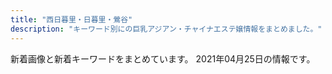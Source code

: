 ```yaml
---
title: "西日暮里・日暮里・鶯谷"
description: "キーワード別にの巨乳アジアン・チャイナエステ嬢情報をまとめました。"
---
```


新着画像と新着キーワードをまとめています。
2021年04月25日の情報です。

<DmmAffiliateIns />
<KeywordTable
  shops={
    [
    {
        "keywords": {
            "\u4e73": 6
        },
        "station": "JR\u7530\u7aef\u99c5",
        "url": "http://minopom.xyz/",
        "img_links": [
            "http://minopom.xyz/picture/head.jpg",
            "http://www.minopom.xyz/uploads/allimg/210410/1-210410144323118.jpg",
            "http://minopom.xyz/picture/room1.jpg",
            "http://www.minopom.xyz/uploads/allimg/210410/1-210410144PY50.jpg",
            "http://minopom.xyz/uploads/allimg/210410/1-21041014413S64.jpg",
            "http://minopom.xyz/picture/img.site-builder.jpg",
            "http://minopom.xyz/uploads/210406/1-210406143244C2.jpg",
            "http://www.minopom.xyz/picture/img.site-builder.jpg",
            "http://www.minopom.xyz/uploads/allimg/210410/1-210410145124148.jpg",
            "http://minopom.xyz/uploads/allimg/210419/1-210419142001C9.jpg",
            "http://minopom.xyz/uploads/210406/1-2104061433121E.jpg",
            "http://minopom.xyz/uploads/allimg/210406/1-21040614313L45.jpg",
            "http://www.minopom.xyz/uploads/allimg/210410/1-21041014413S64.jpg",
            "http://minopom.xyz/picture/totop_04.png",
            "http://minopom.xyz/uploads/allimg/210410/1-2104101450455A.jpg",
            "http://minopom.xyz/uploads/allimg/210410/1-210410145204C9.jpg",
            "http://minopom.xyz/uploads/allimg/210410/1-210410144323118.jpg",
            "http://minopom.xyz/uploads/allimg/210410/1-21041014450GC.jpg",
            "http://minopom.xyz/uploads/210419/1-21041914162C16.jpg",
            "http://minopom.xyz/uploads/210406/1-210406143111G0.jpg",
            "http://minopom.xyz/picture/room2.jpg",
            "http://minopom.xyz/uploads/allimg/210410/1-210410144PY50.jpg",
            "http://www.minopom.xyz/picture/head.jpg",
            "http://www.minopom.xyz/picture/totop_04.png",
            "http://www.minopom.xyz/uploads/allimg/210410/1-2104101450455A.jpg",
            "http://www.minopom.xyz/uploads/allimg/210406/1-21040614313L45.jpg",
            "http://minopom.xyz/picture/room3.jpg",
            "http://minopom.xyz/uploads/allimg/210410/1-210410144U4934.jpg",
            "http://minopom.xyz/uploads/allimg/210410/1-21041014500NX.jpg",
            "http://minopom.xyz/uploads/allimg/210410/1-210410145124148.jpg",
            "http://www.minopom.xyz/uploads/allimg/210410/1-21041014450GC.jpg"
        ],
        "name": "\u30ed\u30fc\u30ba"
    },
    {
        "station": "JR\u897f\u65e5\u66ae\u91cc\u99c5",
        "keywords": {
            "86": 12,
            "87": 12,
            "D": 12,
            "E": 12,
            "C": 36,
            "83": 36
        },
        "name": "\u3075\u308f\u3075\u308f",
        "img_links": [
            "http://flowerscent.este.work/head_3_4691_1556258938113847.png",
            "http://flowerscent.este.work/2/uploadimg/1600260826.jpg",
            "http://flowerscent.este.work/2/uploadimg/1599833697.jpg",
            "http://flowerscent.este.work/head_1_4691_1553674270167089.png",
            "http://flowerscent.este.work/head_2_4691_1553674270815382.png"
        ],
        "url": "http://flowerscent.este.work/"
    },
    {
        "keywords": {},
        "url": "http://www.ai-lian.work/",
        "img_links": [
            "http://www.ai-lian.work/img/yui1.jpg",
            "http://www.ai-lian.work/images/3.jpg",
            "http://www.ai-lian.work/images/sys1.jpg",
            "http://www.ai-lian.work/images/tel.jpg",
            "http://www.ai-lian.work/images/staff_t.jpg",
            "http://www.ai-lian.work/img/aya1.jpg",
            "http://www.ai-lian.work/images/interior_t.jpg",
            "http://www.ai-lian.work/images/int1.jpg",
            "http://www.ai-lian.work/images/head.jpg",
            "http://www.ai-lian.work/images/rec1.jpg",
            "http://www.ai-lian.work/images/2.jpg",
            "http://www.ai-lian.work/images/1.jpg",
            "http://www.ai-lian.work/images/line.png",
            "http://www.ai-lian.work/images/ta.jpg",
            "http://www.ai-lian.work/img/saya1.jpg",
            "http://www.ai-lian.work/images/news.jpg",
            "http://www.ai-lian.work/images/int2.jpg",
            "http://www.ai-lian.work/images/mobile.jpg"
        ],
        "station": "JR\u9daf\u8c37\u99c5\u5317\u53e3",
        "name": "\u5fc3\u7f8e"
    },
    {
        "img_links": [
            "https://mominoki.tyo.ac/images/room1.jpg",
            "https://mominoki.tyo.ac/images/themes/pink/no1.png",
            "https://mominoki.tyo.ac/images/themes/pink/mobile.jpg",
            "https://mominoki.tyo.ac/images/themes/pink/r3.jpg",
            "https://mominoki.tyo.ac/images/themes/pink/line.png",
            "https://mominoki.tyo.ac/images/themes/pink/s_newface.png",
            "https://mominoki.tyo.ac/photos/sites/41/2020/11/2020111401222038.jpg",
            "https://mominoki.tyo.ac/photos/sites/41/2020/09/2020092804344656.jpg",
            "https://mominoki.tyo.ac/images/room2.jpg",
            "https://mominoki.tyo.ac/photos/sites/41/2020/09/2020092801595154.jpg",
            "https://mominoki.tyo.ac/images/room3.jpg",
            "https://mominoki.tyo.ac/photos/sites/41/2020/09/2020092804344750.jpg",
            "https://mominoki.tyo.ac/images/themes/pink/s_link.png",
            "https://mominoki.tyo.ac/photos/sites/41/2020/09/2020092810535583.jpg",
            "https://mominoki.tyo.ac/images/themes/pink/s_news.png",
            "https://mominoki.tyo.ac/photos/sites/41/2021/03/202103150746598.jpg",
            "https://mominoki.tyo.ac/images/themes/pink/no2.png",
            "https://mominoki.tyo.ac/images/themes/pink/s_ranking.png",
            "https://mominoki.tyo.ac/photos/sites/41/2021/03/202103150747058.jpg",
            "https://mominoki.tyo.ac/photos/sites/41/2020/09/2020092804344859.jpg",
            "https://mominoki.tyo.ac/images/room4.jpg",
            "https://mominoki.tyo.ac/images/themes/pink/s_staff.png",
            "https://mominoki.tyo.ac/images/themes/pink/s_pickup.png"
        ],
        "url": "https://mominoki.tyo.ac/",
        "station": "\u753a\u5c4b\u99c51\u756a\u51fa\u53e3",
        "name": "\u3082\u307f\u306e\u6728",
        "keywords": {
            "C": 15,
            "85": 12,
            "E": 4,
            "83": 4,
            "D": 24,
            "87": 8,
            "86": 4
        }
    },
    {
        "img_links": [
            "http://chou.ies.bz/photos/sites/85/2020/12/2020120204265615.jpg",
            "http://chou.ies.bz/images/top.png",
            "http://chou.ies.bz/images/mobile.png",
            "http://chou.ies.bz/photos/sites/85/2019/06/2019062803491517.jpg",
            "http://chou.ies.bz/images/s_link.png",
            "http://chou.ies.bz/photos/sites/85/2020/12/2020121802483415.jpg",
            "http://chou.ies.bz/photos/sites/85/2019/07/2019070106340260.jpg",
            "http://chou.ies.bz/photos/sites/85/2019/07/2019070106320474.jpg",
            "http://chou.ies.bz/photos/sites/85/2019/07/2019070106330942.jpg",
            "http://chou.ies.bz/photos/sites/85/2019/07/2019070509385227.jpg",
            "http://chou.ies.bz/photos/sites/85/2020/10/2020100610370157.jpg",
            "http://chou.ies.bz/photos/sites/85/2019/12/2019120602315853.jpg",
            "http://chou.ies.bz/images/s_pick.png",
            "http://chou.ies.bz/images/s1.png",
            "http://chou.ies.bz/photos/sites/85/2020/12/2020120204150858.jpg",
            "http://chou.ies.bz/images/s_news.png",
            "http://chou.ies.bz/photos/sites/85/2019/07/2019070106333414.jpg",
            "http://chou.ies.bz/photos/sites/85/2020/10/2020100610383828.jpg",
            "http://chou.ies.bz/images/n3.png",
            "http://chou.ies.bz/images/n1.jpg",
            "http://chou.ies.bz/images/s_staff.jpg",
            "http://chou.ies.bz/images/s3.png"
        ],
        "keywords": {
            "E": 1,
            "87": 1,
            "84": 2,
            "D": 9,
            "85": 1,
            "86": 7,
            "C": 1
        },
        "station": "JR\u897f\u65e5\u66ae\u91cc\u99c5",
        "url": "http://chou.ies.bz/",
        "name": "\u706f\u308a\u5c4b"
    },
    {
        "keywords": {},
        "station": "\u65e5\u66ae\u91cc\u99c5\u6771\u53e3",
        "url": "http://www.relax-mirai.info/",
        "name": "\u672a\u6765",
        "img_links": [
            "http://www.relax-mirai.info/images/qr.jpg",
            "http://www.relax-mirai.info/gals/risa1.jpg",
            "http://www.relax-mirai.info/images/risa1.jpg",
            "http://www.relax-mirai.info/images/info02.jpg",
            "http://www.relax-mirai.info/i/120/sayuri1.jpg",
            "http://www.relax-mirai.info/images/m04.jpg",
            "http://www.relax-mirai.info/images/sayuri1.jpg",
            "http://www.relax-mirai.info/i/images/sayuri1.jpg",
            "http://www.relax-mirai.info/gals/kaka1.jpg",
            "http://www.relax-mirai.info/gals/aki1.jpg",
            "http://www.relax-mirai.info/images/momo1.jpg",
            "http://www.relax-mirai.info/images/m03.jpg",
            "http://www.relax-mirai.info/gals/emi1.jpg",
            "http://www.relax-mirai.info/images/m02.jpg",
            "http://www.relax-mirai.info/images/info01.jpg",
            "http://www.relax-mirai.info/i/images/momo1.jpg"
        ]
    },
    {
        "name": "\u307f\u306a\u307f",
        "img_links": [
            "http://www.es-minami.com/img/mika2.jpg",
            "http://www.es-minami.com/gals/sakura1.jpg",
            "http://www.es-minami.com/images/sayuri2.jpg",
            "http://es-minami.com/gals/nana1.jpg",
            "http://www.es-minami.com/images/mika2.jpg",
            "http://www.es-minami.com/images/sayuri1.jpg",
            "http://es-minami.com/gals/sayuri1.jpg",
            "http://www.es-minami.com/gals/yuki1.jpg",
            "http://www.es-minami.com/images/mika1.jpg",
            "http://es-minami.com/images/sayuri1.jpg",
            "http://www.es-minami.com/gals/nana1.jpg",
            "http://www.es-minami.com/gals/sayuri2.jpg",
            "http://es-minami.com/gals/mika1.jpg",
            "http://es-minami.com/gals/rika1.jpg",
            "http://es-minami.com/gals/mika2.jpg",
            "http://es-minami.com/img/mika2.jpg",
            "http://es-minami.com/img/nana1.jpg",
            "http://www.es-minami.com/images/pick_staff6.jpg",
            "http://es-minami.com/gals/riri1.jpg",
            "http://es-minami.com/images/rika1.jpg",
            "http://es-minami.com/images/yuki1.jpg",
            "http://www.es-minami.com/gals/mika1.jpg",
            "http://www.es-minami.com/images/news.png",
            "http://es-minami.com/images/nana1.jpg",
            "http://es-minami.com/images/pick_staff6.jpg",
            "http://es-minami.com/images/riri1.jpg",
            "http://www.es-minami.com/gals/sayuri1.jpg",
            "http://www.es-minami.com/img/riri1.jpg",
            "http://www.es-minami.com/img/sayuri2.jpg",
            "http://es-minami.com/gals/sayuri2.jpg",
            "http://www.es-minami.com/gals/riri1.jpg",
            "http://es-minami.com/img/sayuri2.jpg",
            "http://es-minami.com/img/sayuri1.jpg",
            "http://es-minami.com/img/riri1.jpg",
            "http://www.es-minami.com/gals/mika2.jpg",
            "http://www.es-minami.com/img/mika1.jpg",
            "http://es-minami.com/images/news.png",
            "http://es-minami.com/images/staff-bar.png",
            "http://es-minami.com/images/mika1.jpg",
            "http://www.es-minami.com/images/nana1.jpg",
            "http://www.es-minami.com/img/nana1.jpg",
            "http://www.es-minami.com/images/rika1.jpg",
            "http://www.es-minami.com/images/mobole.png",
            "http://www.es-minami.com/images/riri1.jpg",
            "http://es-minami.com/images/sayuri2.jpg",
            "http://es-minami.com/images/mika2.jpg",
            "http://www.es-minami.com/images/yuki1.jpg",
            "http://www.es-minami.com/img/sayuri1.jpg",
            "http://www.es-minami.com/img/yuki1.jpg",
            "http://es-minami.com/gals/sakura1.jpg",
            "http://es-minami.com/gals/yuki1.jpg",
            "http://www.es-minami.com/gals/rika1.jpg",
            "http://es-minami.com/images/mobole.png",
            "http://es-minami.com/img/mika1.jpg",
            "http://es-minami.com/img/yuki1.jpg",
            "http://www.es-minami.com/images/staff-bar.png"
        ],
        "station": "JR\u65e5\u66ae\u91cc\u99c5\u6771\u53e3",
        "keywords": {},
        "url": "http://es-minami.com/"
    },
    {
        "name": "\u685c\u306e\u5bb6",
        "station": "JR\u9daf\u8c37\u99c5\u5317\u53e3",
        "img_links": [
            "http://www.es-ms.work/images/int2.jpg",
            "http://www.es-ms.work/images/news.jpg",
            "http://www.es-ms.work/images/head.jpg",
            "http://www.es-ms.work/images/interior_t.jpg",
            "http://www.es-ms.work/img/kaya1.jpg",
            "http://www.es-ms.work/images/rec1.jpg",
            "http://www.es-ms.work/images/rec2.jpg",
            "http://www.es-ms.work/images/staff_t.jpg",
            "http://www.es-ms.work/images/tg.jpg",
            "http://www.es-ms.work/img/rina1.jpg",
            "http://www.es-ms.work/images/2.jpg",
            "http://www.es-ms.work/images/s1.png",
            "http://www.es-ms.work/images/int1.jpg",
            "http://www.es-ms.work/staff/rina.jpg",
            "http://www.es-ms.work/staff/sayuri.jpg",
            "http://www.es-ms.work/images/1.jpg",
            "http://www.es-ms.work/images/ac1.jpg",
            "http://www.es-ms.work/images/3.jpg",
            "http://www.es-ms.work/images/sys.jpg",
            "http://www.es-ms.work/staff/kaya.jpg",
            "http://www.es-ms.work/img/sayuri1.jpg"
        ],
        "keywords": {},
        "url": "http://www.es-ms.work/"
    },
    {
        "name": "\u30e9\u30d4\u30b9",
        "station": "JR\u9daf\u8c37\u99c5\u5317\u53e3",
        "img_links": [
            "http://lapis.tyo.cm/images/mobile.jpg",
            "http://lapis.tyo.cm/images/top.png",
            "http://lapis.tyo.cm/photos/sites/75/2021/01/2021010407562290.jpg",
            "http://lapis.tyo.cm/images/new.jpg",
            "http://lapis.tyo.cm/photos/sites/75/2021/01/2021010407562324.jpg",
            "http://lapis.tyo.cm/photos/sites/75/2021/01/2021010407562482.jpg",
            "http://lapis.tyo.cm/images/s_blog.jpg",
            "http://lapis.tyo.cm/images/s_face.jpg",
            "http://lapis.tyo.cm/images/pick_bj3.jpg",
            "http://lapis.tyo.cm/images/pick_bj1.jpg",
            "http://lapis.tyo.cm/images/s_link.jpg",
            "http://lapis.tyo.cm/images/nbj3.jpg",
            "http://lapis.tyo.cm/images/s_staff.jpg",
            "http://lapis.tyo.cm/images/nbj1.jpg",
            "http://lapis.tyo.cm/photos/sites/75/2021/01/2021010407562697.jpg",
            "http://lapis.tyo.cm/images/s_pick.jpg"
        ],
        "keywords": {
            "D": 16,
            "83": 4,
            "86": 8,
            "87": 4
        },
        "url": "http://lapis.tyo.cm/"
    },
    {
        "url": "http://www.en-nippori.net/",
        "img_links": [
            "http://www.en-nippori.net/image/mainparts/images/navi01_04.jpg",
            "http://www.en-nippori.net/image/mainparts/main.jpg",
            "http://www.en-nippori.net/image/mainparts/images/navi01_05.jpg",
            "http://www.en-nippori.net/image/therapist/04.jpg",
            "http://www.en-nippori.net/image/mainparts/images/navi01_02.jpg",
            "http://www.en-nippori.net/image/mainparts/images/navi01_03.jpg",
            "http://www.en-nippori.net/image/index/top.jpg",
            "http://www.en-nippori.net/image/therapist/02.jpg",
            "http://www.en-nippori.net/image/therapist/03.jpg",
            "http://www.en-nippori.net/image/therapist/01.jpg",
            "http://www.en-nippori.net/image/mainparts/images/navi01_07.jpg",
            "http://www.en-nippori.net/image/therapist/06.jpg",
            "http://www.en-nippori.net/image/mainparts/images/navi01_06.jpg"
        ],
        "name": "\u7e01",
        "station": "JR\u65e5\u66ae\u91cc\u99c5\u6771\u53e3",
        "keywords": {
            "C": 6
        }
    },
    {
        "url": "http://es-rlx.com/",
        "img_links": [
            "http://es-rlx.com/staff/minami/01mb.jpg",
            "http://es-rlx.com/img/ttl_staff.png",
            "http://es-rlx.com/staff/yuki/01mb.jpg",
            "http://es-rlx.com/staff/rumi/01mb.jpg",
            "http://es-rlx.com/img/ft_tel.png",
            "http://es-rlx.com/pic/head.png",
            "http://es-rlx.com/img/access/kanban.png",
            "http://es-rlx.com/img/access/road03.jpg",
            "http://es-rlx.com/pic/top3.jpg",
            "http://es-rlx.com/img/access/road02.jpg",
            "http://es-rlx.com/staff/sakura/01mb.jpg",
            "http://es-rlx.com/staff/yuki/01.jpg",
            "http://es-rlx.com/staff/rumi/01.jpg",
            "http://es-rlx.com/img/ttl_rec.png",
            "http://es-rlx.com/pic/top2.jpg",
            "http://es-rlx.com/img/access/road04.jpg",
            "http://es-rlx.com/staff/sakura/01.jpg",
            "http://es-rlx.com/i/files/homeimg.jpg",
            "http://es-rlx.com/img/access/road01.jpg",
            "http://es-rlx.com/img/youtube.jpg",
            "http://es-rlx.com/staff/mai/01mb.jpg",
            "http://es-rlx.com/img/ttl_tnew.png",
            "http://es-rlx.com/staff/minami/01.jpg",
            "http://es-rlx.com/staff/mai/01.jpg",
            "http://es-rlx.com/img/ttl_mobile.png",
            "http://es-rlx.com/pic/top1.jpg",
            "http://es-rlx.com/img/access/roaddm.png"
        ],
        "keywords": {
            "C": 19
        },
        "name": "\u5065\u7f8e\u5802",
        "station": "JR\u9daf\u8c37\u99c5\u5317\u53e3"
    },
    {
        "keywords": {
            "86": 9,
            "D": 8,
            "E": 1
        },
        "url": "http://esthe-aroma.red/",
        "img_links": [
            "http://esthe-aroma.red/images/rec.png",
            "http://esthe-aroma.red/link/menlog.jpg",
            "http://esthe-aroma.red/images/sruru.jpg",
            "http://esthe-aroma.red/images/r4.jpg",
            "http://esthe-aroma.red/images/kan.jpg",
            "http://esthe-aroma.red/images/top.png",
            "http://esthe-aroma.red/images/cg06.jpg",
            "http://esthe-aroma.red/images/evetop.png",
            "http://esthe-aroma.red/images/cg07.jpg",
            "http://esthe-aroma.red/images/staff_s.png",
            "http://esthe-aroma.red/images/r1.jpg",
            "http://esthe-aroma.red/images/cg02.jpg",
            "http://esthe-aroma.red/images/cg09.jpg",
            "http://esthe-aroma.red/images/cg04.jpg",
            "http://esthe-aroma.red/images/cg01.jpg",
            "http://esthe-aroma.red/images/precau.png",
            "http://esthe-aroma.red/images/news.png",
            "http://esthe-aroma.red/images/cg10.jpg",
            "http://esthe-aroma.red/images/r2.jpg",
            "http://esthe-aroma.red/images/imm.jpg",
            "http://esthe-aroma.red/images/r3.jpg",
            "http://esthe-aroma.red/images/cg03.jpg",
            "http://esthe-aroma.red/images/cg08.jpg"
        ],
        "name": "\u548c\u5408 \u308f\u3054\u3046",
        "station": "JR\u65e5\u66ae\u91cc\u99c5\u6771\u53e3"
    },
    {
        "url": "https://www.sofia-est.com/",
        "keywords": {
            "G": 2,
            "\u30c0\u30a4\u30ca\u30de\u30a4\u30c8": 1,
            "\u30bb\u30af\u30b7\u30fc": 28,
            "E": 1
        },
        "img_links": [
            "https://www.sofia-est.com/img/girl/main/s99_1.jpg",
            "https://www.sofia-est.com/img/girl/main/s97_1.jpg",
            "https://www.sofia-est.com/img/girl/thumb/s89_1.jpg",
            "https://www.sofia-est.com/img/girl/thumb/s97_1.jpg",
            "https://www.sofia-est.com/img/material/page4_subt1.png",
            "https://www.sofia-est.com/img/girl/main/s57_1.jpg",
            "https://www.sofia-est.com/img/material/yakusoku.png",
            "https://www.sofia-est.com/img/material/mob_t5.jpg",
            "https://www.sofia-est.com/img/material/pagetop_rollout.png",
            "https://www.sofia-est.com/img/girl/main/s100_1.jpg",
            "https://www.sofia-est.com/img/material/coursepoint_rev2.png",
            "https://www.sofia-est.com/img/material/mob_youtube.png",
            "https://www.sofia-est.com/img/material/gm6_rollout.png",
            "https://www.sofia-est.com/img/material/page6_subt3.png",
            "https://www.sofia-est.com/img/material/top_kodawari.png",
            "https://www.sofia-est.com/img/top/topslide20141211.jpg",
            "https://www.sofia-est.com/img/girl/list/s97_list.jpg",
            "https://www.sofia-est.com/img/material/mob_m3_rev1.jpg",
            "https://www.sofia-est.com/img/material/page5_subt2.png",
            "https://www.sofia-est.com/img/girl/list/s81_list.jpg",
            "https://www.sofia-est.com/img/girl/thumb/s81_5.jpg",
            "https://www.sofia-est.com/img/girl/thumb/s92_1.jpg",
            "https://www.sofia-est.com/img/material/doublecourse_rev1.png",
            "https://www.sofia-est.com/img/material/photo2.jpg",
            "https://www.sofia-est.com/img/material/top_camp.png",
            "https://www.sofia-est.com/img/girl/main/s89_1.jpg",
            "https://www.sofia-est.com/img/girl/main/s85_1.jpg",
            "https://www.sofia-est.com/img/girl/thumb/s84_2.jpg",
            "https://www.sofia-est.com/img/material/gm4_rollout.png",
            "https://www.sofia-est.com/img/girl/thumb/s55_1.jpg",
            "https://www.sofia-est.com/img/material/photo6.jpg",
            "https://www.sofia-est.com/img/material/top_about.png",
            "https://www.sofia-est.com/img/girl/pickup/pickup20190509222453.jpg",
            "https://www.sofia-est.com/img/girl/thumb/s99_2.jpg",
            "https://www.sofia-est.com/img/material/page5_subt1.png",
            "https://www.sofia-est.com/img/material/courseoption_rev1.png",
            "https://www.sofia-est.com/img/material/page7_subt1.png",
            "https://www.sofia-est.com/img/what/coupon202009.png",
            "https://www.sofia-est.com/img/girl/list/s99_list.jpg",
            "https://www.sofia-est.com/img/girl/main/s92_1.jpg",
            "https://www.sofia-est.com/img/material/mob_t3.jpg",
            "https://www.sofia-est.com/img/material/gm2_rollout.png",
            "https://www.sofia-est.com/img/girl/pickup/pickup20191220093702.jpg",
            "https://www.sofia-est.com/img/girl/thumb/s85_3.jpg",
            "https://www.sofia-est.com/img/girl/list/s111_list.jpg",
            "https://www.sofia-est.com/img/girl/list/s55_list.jpg",
            "https://www.sofia-est.com/img/material/photo8.jpg",
            "https://www.sofia-est.com/img/material/movieicon.png",
            "https://www.sofia-est.com/img/girl/thumb/s100_2.jpg",
            "https://www.sofia-est.com/img/girl/main/s94_1.jpg",
            "https://www.sofia-est.com/img/girl/thumb/s55_3.jpg",
            "https://www.sofia-est.com/img/material/mob_m1_rev1.jpg",
            "https://www.sofia-est.com/img/material/mob_m4.jpg",
            "https://www.sofia-est.com/img/girl/thumb/s84_1.jpg",
            "https://www.sofia-est.com/img/material/gm3_rollout.png",
            "https://www.sofia-est.com/img/girl/list/s100_list.jpg",
            "https://www.sofia-est.com/img/girl/thumb/s89_2.jpg",
            "https://www.sofia-est.com/img/material/noimg_m.jpg",
            "https://www.sofia-est.com/img/girl/thumb/s81_4.jpg",
            "https://www.sofia-est.com/img/material/gm1_rollout.png",
            "https://www.sofia-est.com/img/material/photobig.jpg",
            "https://www.sofia-est.com/img/girl/thumb/s94_2.jpg",
            "https://www.sofia-est.com/img/material/mob_m2_rev1.jpg",
            "https://www.sofia-est.com/img/girl/thumb/s81_1.jpg",
            "https://www.sofia-est.com/img/girl/main/s55_1.jpg",
            "https://www.sofia-est.com/img/material/page3_1_subt2.png",
            "https://www.sofia-est.com/img/material/gm5_rollout.png",
            "https://www.sofia-est.com/img/material/photo1.jpg",
            "https://www.sofia-est.com/img/material/page3_subt1.png",
            "https://www.sofia-est.com/img/girl/list/s89_list.jpg",
            "https://www.sofia-est.com/img/girl/main/s84_1.jpg",
            "https://www.sofia-est.com/img/girl/list/s108_list.jpg",
            "https://www.sofia-est.com/img/material/photo3.jpg",
            "https://www.sofia-est.com/img/girl/list/s92_list.jpg",
            "https://www.sofia-est.com/img/material/movie_right_yaji.png",
            "https://www.sofia-est.com/img/material/course_tanta2.png",
            "https://www.sofia-est.com/img/girl/thumb/s92_2.jpg",
            "https://www.sofia-est.com/img/girl/thumb/s85_2.jpg",
            "https://www.sofia-est.com/img/material/page6_subt2.png",
            "https://www.sofia-est.com/img/material/top_newface.png",
            "https://www.sofia-est.com/img/top/topslide20150918.jpg",
            "https://www.sofia-est.com/img/material/noimg_b.jpg",
            "https://www.sofia-est.com/img/material/sd_rt_btn.png",
            "https://www.sofia-est.com/img/material/page2_subt1.png",
            "https://www.sofia-est.com/img/girl/thumb/s55_2.jpg",
            "https://www.sofia-est.com/img/material/mobileqr.png",
            "https://www.sofia-est.com/img/material/movie_left_yaji.png",
            "https://www.sofia-est.com/img/material/mob_t1.jpg",
            "https://www.sofia-est.com/img/material/mob_t4.jpg",
            "https://www.sofia-est.com/img/girl/pickup/pickup20191220093623.jpg",
            "https://www.sofia-est.com/img/material/page8_subt2.png",
            "https://www.sofia-est.com/img/girl/list/s56_list.jpg",
            "https://www.sofia-est.com/img/material/photo5.jpg",
            "https://www.sofia-est.com/img/material/iph.png",
            "https://www.sofia-est.com/img/girl/thumb/s57_1.jpg",
            "https://www.sofia-est.com/img/girl/main/s81_1.jpg",
            "https://www.sofia-est.com/img/material/photo4.jpg",
            "https://www.sofia-est.com/img/material/top_news.png",
            "https://www.sofia-est.com/img/girl/pickup/pickup20200111122329.jpg",
            "https://www.sofia-est.com/img/material/mob_m5.jpg",
            "https://www.sofia-est.com/img/material/noimg_thumb.jpg",
            "https://www.sofia-est.com/img/material/photo7.jpg",
            "https://www.sofia-est.com/img/material/page3_1_subt1.png",
            "https://www.sofia-est.com/img/girl/thumb/s99_1.jpg",
            "https://www.sofia-est.com/img/girl/thumb/s94_1.jpg",
            "https://www.sofia-est.com/img/girl/thumb/s56_1.jpg",
            "https://www.sofia-est.com/img/girl/mobilepickup/mobilepickup20200302124127.jpg",
            "https://www.sofia-est.com/img/top/topslide20141210.jpg",
            "https://www.sofia-est.com/img/banner/koko_120x60.png",
            "https://www.sofia-est.com/img/material/mob_t2.jpg",
            "https://www.sofia-est.com/img/material/top_twitter.png",
            "https://www.sofia-est.com/img/girl/thumb/s81_3.jpg",
            "https://www.sofia-est.com/img/girl/list/s85_list.jpg",
            "https://www.sofia-est.com/img/material/page6_subt1.png",
            "https://www.sofia-est.com/img/girl/thumb/s100_1.jpg",
            "https://www.sofia-est.com/img/material/course_tanta1.png",
            "https://www.sofia-est.com/img/material/top_kodawariimg1.jpg",
            "https://www.sofia-est.com/img/girl/thumb/s97_2.jpg",
            "https://www.sofia-est.com/img/material/movie20141210.jpg",
            "https://www.sofia-est.com/img/girl/list/s57_list.jpg",
            "https://www.sofia-est.com/img/girl/list/s84_list.jpg",
            "https://www.sofia-est.com/img/material/page8_subt1.png",
            "https://www.sofia-est.com/img/girl/thumb/s85_1.jpg",
            "https://www.sofia-est.com/img/girl/list/s94_list.jpg",
            "https://www.sofia-est.com/img/material/phototxt.jpg",
            "https://www.sofia-est.com/img/material/hosi5.png",
            "https://www.sofia-est.com/img/material/page4_subt2.png",
            "https://www.sofia-est.com/img/material/top_movie.png",
            "https://www.sofia-est.com/img/material/top_infomation.png",
            "https://www.sofia-est.com/img/girl/thumb/s81_2.jpg",
            "https://www.sofia-est.com/img/girl/thumb/s108_1.jpg",
            "https://www.sofia-est.com/img/material/top_pickup.png"
        ],
        "station": "JR\u65e5\u66ae\u91cc\u99c5\u5357\u53e3",
        "name": "\u30bd\u30d5\u30a3\u30a2"
    },
    {
        "name": "\u6e29\u99a8\u6e2f-\u304a\u3093\u304d\u3087\u3046\u3053\u3046-",
        "url": "http://onkyoukou.tyo.cm/",
        "station": "JR\u897f\u65e5\u66ae\u91cc\u99c5",
        "img_links": [
            "http://onkyoukou.tyo.cm/photos/sites/88/2017/03/staff2.jpg",
            "http://onkyoukou.tyo.cm/images/n1.jpg",
            "http://onkyoukou.tyo.cm/images/mobile.jpg",
            "http://onkyoukou.tyo.cm/photos/sites/88/2017/03/staff1.jpg",
            "http://onkyoukou.tyo.cm/images/s_face.jpg",
            "http://onkyoukou.tyo.cm/images/s_link.jpg",
            "http://onkyoukou.tyo.cm/images/face_bj3.jpg",
            "http://onkyoukou.tyo.cm/images/s_staff1.jpg",
            "http://onkyoukou.tyo.cm/images/nbj1.jpg",
            "http://onkyoukou.tyo.cm/images/s_news.jpg",
            "http://onkyoukou.tyo.cm/images/acc1.jpg",
            "http://onkyoukou.tyo.cm/images/acc3.jpg",
            "http://onkyoukou.tyo.cm/images/acc2.jpg",
            "http://onkyoukou.tyo.cm/images/s_staff.jpg",
            "http://onkyoukou.tyo.cm/photos/sites/88/2020/03/2020030111163079.jpg",
            "http://onkyoukou.tyo.cm/images/line.jpg",
            "http://onkyoukou.tyo.cm/images/s_pick.jpg",
            "http://onkyoukou.tyo.cm/photos/sites/88/2017/03/staff4.jpg",
            "http://onkyoukou.tyo.cm/images/top.png",
            "http://onkyoukou.tyo.cm/images/s_mobile.jpg",
            "http://onkyoukou.tyo.cm/images/nbj3.jpg",
            "http://onkyoukou.tyo.cm/images/face_bj.jpg",
            "http://onkyoukou.tyo.cm/images/n3.jpg"
        ],
        "keywords": {
            "88": 6,
            "C": 13,
            "86": 3,
            "87": 3
        }
    },
    {
        "name": "\u306f\u305f\u3061",
        "img_links": [
            "http://www.mac-riraku106.xyz/uploads/200325/1-2003251H312V4.jpg",
            "http://www.mac-riraku106.xyz/uploads/200317/1-20031G44235R7.jpg",
            "http://www.mac-riraku106.xyz/uploads/191008/1-19100Q5453V63.jpg",
            "http://www.mac-riraku106.xyz/uploads/190826/1-1ZR614462Qa.jpg",
            "http://www.mac-riraku106.xyz/uploads/190906/1-1ZZ6125225A4.jpg",
            "http://www.mac-riraku106.xyz/uploads/200501/1-200501125300127.jpg",
            "http://www.mac-riraku106.xyz/uploads/190723/30-1.jpg",
            "http://www.mac-riraku106.xyz/static/picture/top-img02.png",
            "http://www.mac-riraku106.xyz/uploads/190926/1-1Z926131T2408.jpg",
            "http://www.mac-riraku106.xyz/uploads/190723/21-1.jpg",
            "http://www.mac-riraku106.xyz/uploads/191128/1-19112Q31009521.jpg",
            "http://www.mac-riraku106.xyz/static/picture/michi02.png",
            "http://www.mac-riraku106.xyz/uploads/200801/1-200P1110412514.jpg",
            "http://www.mac-riraku106.xyz/uploads/200501/1-200501145002a7.jpg",
            "http://www.mac-riraku106.xyz/uploads/200317/1-20031G4420c38.jpg",
            "http://www.mac-riraku106.xyz/uploads/200310/1-200310130Z0421.jpg",
            "http://www.mac-riraku106.xyz/uploads/191219/1-191219124141563.jpg",
            "http://www.mac-riraku106.xyz/uploads/200310/1-20031013091I08.jpg",
            "http://www.mac-riraku106.xyz/uploads/191209/1-191209123459153.jpg",
            "http://www.mac-riraku106.xyz/uploads/190723/1-2.jpg",
            "http://www.mac-riraku106.xyz/uploads/200608/1-20060Q0251EY.jpg",
            "http://www.mac-riraku106.xyz/uploads/200801/1-200P1110A4M2.jpg",
            "http://www.mac-riraku106.xyz/uploads/190926/1-1Z926131R6102.jpg",
            "http://www.mac-riraku106.xyz/uploads/190723/10-1.jpg",
            "http://www.mac-riraku106.xyz/uploads/200818/1-200QQ55415J4.jpg",
            "http://www.mac-riraku106.xyz/uploads/190723/25-1.jpg",
            "http://www.mac-riraku106.xyz/uploads/200801/1-200P1110631926.jpg",
            "http://www.mac-riraku106.xyz/uploads/191106/1-191106092J62Y.jpg",
            "http://www.mac-riraku106.xyz/uploads/190906/1-1ZZ612503C39.jpg",
            "http://www.mac-riraku106.xyz/uploads/200317/1-20031G44220J0.jpg",
            "http://www.mac-riraku106.xyz/uploads/200501/1-200501125251121.jpg",
            "http://www.mac-riraku106.xyz/uploads/200310/1-200310130925920.jpg",
            "http://www.mac-riraku106.xyz/uploads/200501/1-200501144951148.jpg",
            "http://www.mac-riraku106.xyz/uploads/200325/1-2003251H340B9.jpg",
            "http://www.mac-riraku106.xyz/uploads/190723/33-1.jpg",
            "http://www.mac-riraku106.xyz/uploads/191106/1-191106092T0531.jpg",
            "http://www.mac-riraku106.xyz/uploads/191209/1-1912091229204E.jpg",
            "http://www.mac-riraku106.xyz/uploads/190723/23-2.jpg",
            "http://www.mac-riraku106.xyz/uploads/200501/1-200501125150516.jpg",
            "http://www.mac-riraku106.xyz/uploads/191219/1-19121912423J29.jpg",
            "http://www.mac-riraku106.xyz/uploads/200501/1-200501125159161.jpg",
            "http://www.mac-riraku106.xyz/uploads/200818/1-200QQ554231G.jpg",
            "http://www.mac-riraku106.xyz/uploads/191209/1-191209122ZY50.jpg",
            "http://www.mac-riraku106.xyz/uploads/190723/23-3.jpg",
            "http://www.mac-riraku106.xyz/uploads/190723/10-2.jpg",
            "http://www.mac-riraku106.xyz/uploads/200501/1-200501145011C2.jpg",
            "http://www.mac-riraku106.xyz/static/picture/top-img09.png",
            "http://www.mac-riraku106.xyz/uploads/191128/1-19112Q3111UF.jpg",
            "http://www.mac-riraku106.xyz/static/picture/1.jpg",
            "http://www.mac-riraku106.xyz/static/picture/michi01.png",
            "http://www.mac-riraku106.xyz/uploads/190723/34-1.jpg",
            "http://www.mac-riraku106.xyz/uploads/190826/1-1ZR6144611E0.jpg",
            "http://www.mac-riraku106.xyz/uploads/200608/1-20060Q02506204.jpg",
            "http://www.mac-riraku106.xyz/uploads/191008/1-19100Q5451M20.jpg",
            "http://www.mac-riraku106.xyz/uploads/191106/1-191106092S0357.jpg",
            "http://www.mac-riraku106.xyz/uploads/200818/1-200QQ5535E92.jpg",
            "http://www.mac-riraku106.xyz/uploads/191128/1-19112Q3102OP.jpg",
            "http://www.mac-riraku106.xyz/static/picture/call.png",
            "http://www.mac-riraku106.xyz/static/picture/tel.png",
            "http://www.mac-riraku106.xyz/uploads/190723/23-1.jpg",
            "http://www.mac-riraku106.xyz/static/picture/top-img01.png",
            "http://www.mac-riraku106.xyz/static/picture/2.jpg",
            "http://www.mac-riraku106.xyz/static/picture/top-img03.png",
            "http://www.mac-riraku106.xyz/uploads/190723/1-1.jpg"
        ],
        "url": "http://www.mac-riraku106.xyz/",
        "keywords": {
            "94": 3,
            "E": 6,
            "D": 50,
            "86": 19,
            "F": 3,
            "85": 17,
            "C": 18
        },
        "station": "JR\u65e5\u66ae\u91cc\u99c5\u5357\u53e3"
    },
    {
        "url": "http://momo.tyo.cm/",
        "img_links": [
            "http://momo.tyo.cm/images/tit05.png",
            "http://momo.tyo.cm/images/tit_com02.png",
            "http://momo.tyo.cm/images/tit_com03.png",
            "http://momo.tyo.cm/photos/sites/53/2021/02/2021021607405882.jpg",
            "http://momo.tyo.cm/images/nav_link01.png",
            "http://momo.tyo.cm/images/tit_com01.png",
            "http://momo.tyo.cm/images/tit_com.png",
            "http://momo.tyo.cm/images/tit02.png",
            "http://momo.tyo.cm/images/tit03.png",
            "http://momo.tyo.cm/images/tit01.png",
            "http://momo.tyo.cm/images/news.png",
            "http://momo.tyo.cm/images/border02.png",
            "http://momo.tyo.cm/images/border01.png",
            "http://momo.tyo.cm/images/nav_link05.png",
            "http://momo.tyo.cm/images/nav_link03.png",
            "http://momo.tyo.cm/images/nav_link06.png",
            "http://momo.tyo.cm/images/bg_pick.png",
            "http://momo.tyo.cm/images/tit_link01.png",
            "http://momo.tyo.cm/photos/sites/53/2021/02/2021021607405658.jpg",
            "http://momo.tyo.cm/images/tit_com05.png",
            "http://momo.tyo.cm/images/tit_com04.png",
            "http://momo.tyo.cm/images/nav_link04.png",
            "http://momo.tyo.cm/images/top_slider02.jpg",
            "http://momo.tyo.cm/photos/sites/53/2021/02/2021021607405730.jpg",
            "http://momo.tyo.cm/images/nav_link02.png",
            "http://momo.tyo.cm/images/pagetop.png",
            "http://momo.tyo.cm/images/tit_staff.png",
            "http://momo.tyo.cm/images/tit04.png",
            "http://momo.tyo.cm/images/top_slider01.jpg",
            "http://momo.tyo.cm/photos/sites/53/2021/02/2021021607405578.jpg"
        ],
        "name": "\u6843",
        "station": "JR\u65e5\u66ae\u91cc\u99c5\u5357\u53e3",
        "keywords": {
            "86": 15,
            "85": 5,
            "D": 20
        }
    }
]
}
/>
<DmmAffiliateScript />

